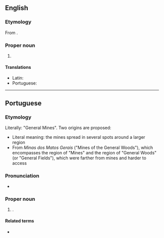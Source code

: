 ==English==
{{wikipedia}}

===Etymology===
From {{bor|en|pt|Minas Gerais}}.

===Proper noun===
{{en-proper noun|head=[[mina|Minas]] [[geral|Gerais]]}}

# {{place|en|state|r/Southeast Region|c/Brazil|capital=Belo Horizonte}}

====Translations====
{{trans-top|state in south-eastern Brazil}}
* Latin: {{t|la|Minarum Generalium}}
* Portuguese: {{t+|pt|Minas Gerais|f|f-p}}
{{trans-mid}}
{{trans-bottom}}

----

==Portuguese==

===Etymology===
Literally: "General Mines". Two origins are proposed:
* Literal meaning: the mines spread in several spots around a larger region
* From ''Minas dos Matos Gerais'' ("Mines of the General Woods"), which encompasses the region of "Mines" and the region of "General Woods" (or "General Fields"), which were farther from mines and harder to access

===Pronunciation===
{{pt-IPA|Minas Gerais}}
* {{audio|pt|Pt-br Minas Gerais.ogg|Audio (BR)}}

===Proper noun===
{{pt-proper noun}}
# {{place|pt|state|r/Southeast Region|c/Brazil|capital=Belo Horizonte}}.
#: {{syn|pt|Minas|MG}}

====Related terms====
* {{l|pt|mineiro}} {{gloss|[[demonym]]}}
